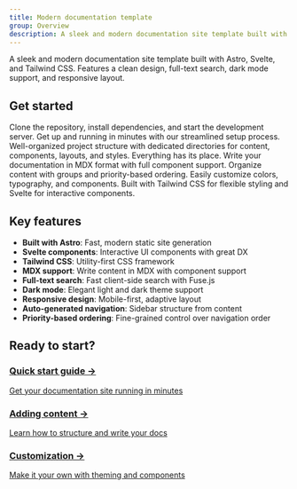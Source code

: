 ```yaml
---
title: Modern documentation template
group: Overview
description: A sleek and modern documentation site template built with Astro, Svelte, and Tailwind CSS.
---
```



<div class="hero">
  <div class="hero-content">
    <p class="text-xl text-[#666687] dark:text-gray-400 max-w-2xl">
      A sleek and modern documentation site template built with Astro, Svelte,
      and Tailwind CSS. Features a clean design, full-text search, dark mode
      support, and responsive layout.
    </p>
  </div>
</div>

## Get started

<CardGrid>
  <Card title="Quick start" icon="download" gradient="blue">
    Clone the repository, install dependencies, and start the development
    server. Get up and running in minutes with our streamlined setup process.
  </Card>
  <Card title="Project structure" icon="blocks" gradient="purple">
    Well-organized project structure with dedicated directories for content,
    components, layouts, and styles. Everything has its place.
  </Card>
  <Card title="Adding content" icon="sparkles" gradient="orange">
    Write your documentation in MDX format with full component support. Organize
    content with groups and priority-based ordering.
  </Card>
  <Card title="Customization" icon="brush" gradient="green">
    Easily customize colors, typography, and components. Built with Tailwind CSS
    for flexible styling and Svelte for interactive components.
  </Card>
</CardGrid>

## Key features

- **Built with Astro**: Fast, modern static site generation
- **Svelte components**: Interactive UI components with great DX
- **Tailwind CSS**: Utility-first CSS framework
- **MDX support**: Write content in MDX with component support
- **Full-text search**: Fast client-side search with Fuse.js
- **Dark mode**: Elegant light and dark theme support
- **Responsive design**: Mobile-first, adaptive layout
- **Auto-generated navigation**: Sidebar structure from content
- **Priority-based ordering**: Fine-grained control over navigation order

## Ready to start?

<div class="cta-grid">
  <a href="/getting-started" class="cta-card primary">
    <h3>Quick start guide →</h3>
    <p>Get your documentation site running in minutes</p>
  </a>
  <a href="/content" class="cta-card secondary">
    <h3>Adding content →</h3>
    <p>Learn how to structure and write your docs</p>
  </a>
  <a href="/customization" class="cta-card secondary">
    <h3>Customization →</h3>
    <p>Make it your own with theming and components</p>
  </a>
</div>

<style>
  {`
.hero {
  @apply -mx-4 sm:-mx-8 -mt-6 mb-12 py-12 px-4 sm:px-8 bg-gradient-to-br from-purple-500/5 to-pink-500/5 dark:from-purple-500/10 dark:to-pink-500/10 border-b border-[#DCDCE4] dark:border-gray-800;
}

.hero-content {
  @apply max-w-4xl mx-auto text-center;
}

.cta-grid {
  @apply grid grid-cols-1 sm:grid-cols-2 lg:grid-cols-3 gap-6 my-8;
}

.cta-card {
  @apply block p-6 rounded-lg border border-[#DCDCE4] dark:border-gray-800 transition-all duration-300 hover:scale-[1.02] no-underline;
}

.cta-card.primary {
  @apply bg-gradient-to-br from-purple-500 to-pink-500 border-0;
}

.cta-card.primary h3 {
  @apply text-white font-medium mb-1;
}

.cta-card.primary p {
  @apply text-white/90 text-sm;
}

.cta-card.secondary {
  @apply bg-white dark:bg-gray-900/50;
}

.cta-card.secondary h3 {
  @apply text-[#19191C] dark:text-white font-medium mb-1;
}

.cta-card.secondary p {
  @apply text-[#666687] dark:text-gray-400 text-sm;
}
`}
</style>
